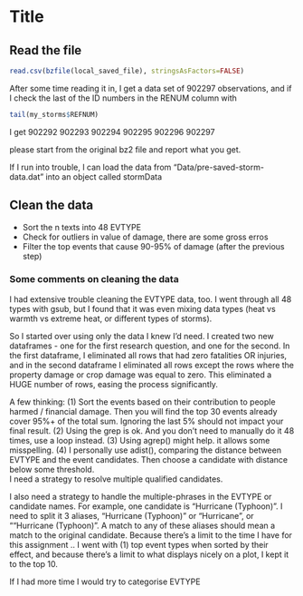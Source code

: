 Title
========================================================


## Read the file

```r
read.csv(bzfile(local_saved_file), stringsAsFactors=FALSE)
```

After some time reading it in, I get a data set of 902297 observations, 
and if I check the last of the ID numbers in the RENUM column with

```r
tail(my_storms$REFNUM)
```
I get 902292 902293 902294 902295 902296 902297

please start from the original bz2 file and report what you get.

If I run into trouble, I can load the data from "Data/pre-saved-storm-data.dat"
into an object called stormData

## Clean the data

- Sort the n texts into 48 EVTYPE
- Check for outliers in value of damage, there are some gross erros
- Filter the top events that cause 90-95% of damage (after the previous step)

### Some comments on cleaning the data

I had extensive trouble cleaning the EVTYPE data, too. I went through all 48 types with gsub, but I found that it was even mixing data types (heat vs warmth vs extreme heat, or different types of storms).

So I started over using only the data I knew I'd need. I created two new dataframes - one for the first research question, and one for the second. In the first dataframe, I eliminated all rows that had zero fatalities OR injuries, and in the second dataframe I eliminated all rows except the rows where the property damage or crop damage was equal to zero. This eliminated a HUGE number of rows, easing the process significantly.

A few thinking:
(1) Sort the events based on their contribution to people harmed / financial damage.
Then you will find the top 30 events already cover 95%+ of the total sum.
Ignoring the last 5% should not impact your final result.
(2) Using the grep is ok.  And you don't need to manually do it 48 times, use a loop instead.
(3) Using agrep() might help. it allows some misspelling.
(4) I personally use adist(), comparing the distance between EVTYPE and the event candidates.
Then choose a candidate with distance below some threshold.  
I need a strategy to resolve multiple qualified candidates.

I also need a strategy to handle the multiple-phrases in the EVTYPE or candidate names.
For example, one candidate is "Hurricane (Typhoon)".
I need to split it 3 aliases,  "Hurricane (Typhoon)" or "Hurricane", or ""Hurricane (Typhoon)".  A match to any of these aliases should mean a match to the original candidate.
Because there's a limit to the time I have for this assignment .. I went with (1) top event types when sorted by their effect, and because there's a limit to what displays nicely on a plot, I kept it to the top 10.

If I had more time I would try to categorise EVTYPE 